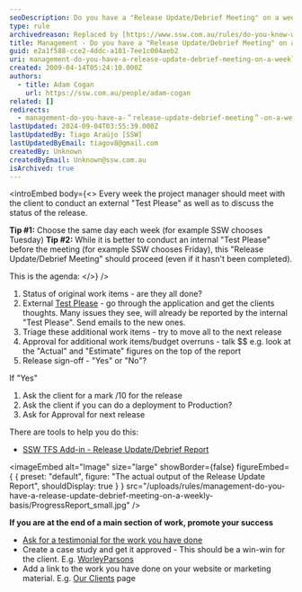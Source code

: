 ```yaml
---
seoDescription: Do you have a "Release Update/Debrief Meeting" on a weekly basis to discuss project status and client feedback?
type: rule
archivedreason: Replaced by [https://www.ssw.com.au/rules/do-you-know-what-happens-at-a-sprint-retrospective-meeting](/rules/do-you-know-what-happens-at-a-sprint-retrospective-meeting)
title: Management - Do you have a "Release Update/Debrief Meeting" on a weekly basis?
guid: e2a1f588-cce2-4ddc-a101-7ee1c004aeb2
uri: management-do-you-have-a-release-update-debrief-meeting-on-a-weekly-basis
created: 2009-04-14T05:24:10.000Z
authors:
  - title: Adam Cogan
    url: https://ssw.com.au/people/adam-cogan
related: []
redirects:
  - management-do-you-have-a-＂release-update-debrief-meeting＂-on-a-weekly-basis
lastUpdated: 2024-09-04T03:55:39.000Z
lastUpdatedBy: Tiago Araújo [SSW]
lastUpdatedByEmail: tiagov8@gmail.com
createdBy: Unknown
createdByEmail: Unknown@ssw.com.au
isArchived: true
---
```


<introEmbed
  body={<>
Every week the project manager should meet with the client to conduct an external "Test Please" as well as to discuss the status of the release.

**Tip #1:** Choose the same day each week (for example SSW chooses Tuesday)
**Tip #2:** While it is better to conduct an internal "Test Please" before the meeting (for example SSW chooses Friday), this "Release Update/Debrief Meeting" should proceed (even if it hasn't been completed).

This is the agenda:
  </>}
/>
1. Status of original work items - are they all done?
2. External [Test Please](/conduct-a-test-please-internally-and-then-with-the-client) - go through the application and get the clients thoughts. Many issues they see, will already be reported by the internal "Test Please". Send emails to the new ones.
3. Triage these additional work items - try to move all to the next release
4. Approval for additional work items/budget overruns - talk $$
   e.g. look at the "Actual" and "Estimate" figures on the top of the report
5. Release sign-off - "Yes" or "No"?

If "Yes"

1. Ask the client for a mark /10 for the release
2. Ask the client if you can do a deployment to Production?
3. Ask for Approval for next release

There are tools to help you do this:

* [SSW TFS Add-in - Release Update/Debrief Report](https://www.ssw.com.au/archive/agile-template/user-guide.html#ReleaseUpdate)


<imageEmbed
  alt="Image"
  size="large"
  showBorder={false}
  figureEmbed={ {
    preset: "default",
    figure: "The actual output of the Release Update Report",
    shouldDisplay: true
  } }
  src="/uploads/rules/management-do-you-have-a-release-update-debrief-meeting-on-a-weekly-basis/ProgressReport_small.jpg"
/>

**If you are at the end of a main section of work, promote your success**

* [Ask for a testimonial for the work you have done](/rules-to-better-software-consultants-dealing-with-clients)
* Create a case study and get it approved - This should be a win-win for the client. E.g. [WorleyParsons](https://www.ssw.com.au/company/clients/worley-parsons)
* Add a link to the work you have done on your website or marketing material. E.g. [Our Clients](https://www.ssw.com.au/company/clients) page
